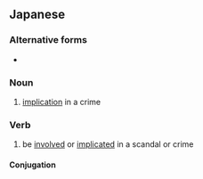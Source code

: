 ==Japanese==
{{ja-kanjitab|れん|ざ|yomi=o}}

===Alternative forms===
* {{l|ja|連坐}}

===Noun===
{{ja-noun|れんざ}}

# [[implication]] in a crime

===Verb===
{{ja-verb-suru|tr=intrans|れんざ}}

# be [[involved]] or [[implicated]] in a scandal or crime

====Conjugation====
{{ja-suru|れんざ}}